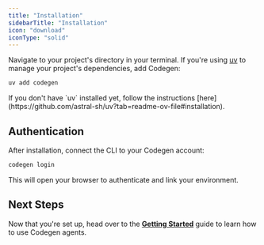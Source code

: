 ```yaml
---
title: "Installation"
sidebarTitle: "Installation"
icon: "download"
iconType: "solid"
---
```


Navigate to your project's directory in your terminal. If you're using [uv](https://github.com/astral-sh/uv) to manage your project's dependencies, add Codegen:

```bash
uv add codegen
```

<Note>
If you don't have `uv` installed yet, follow the instructions [here](https://github.com/astral-sh/uv?tab=readme-ov-file#installation).
</Note>

## Authentication

After installation, connect the CLI to your Codegen account:

```bash
codegen login
```

This will open your browser to authenticate and link your environment.

## Next Steps

Now that you're set up, head over to the **[Getting Started](/introduction/getting-started)** guide to learn how to use Codegen agents.
